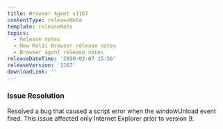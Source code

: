 ```yaml
---
title: Browser Agent v1167
contentType: releaseNote
template: releaseNote
topics:
  - Release notes
  - New Relic Browser release notes
  - Browser agent release notes
releaseDateTime: '2020-02-07 15:56'
releaseVersion: '1167'
downloadLink: ''
---
```


### Issue Resolution

Resolved a bug that caused a script error when the windowUnload event fired. This issue affected only Internet Explorer prior to version 9.
